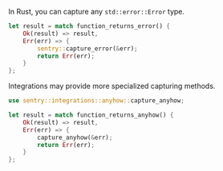 In Rust, you can capture any `std::error::Error` type.

```rust
let result = match function_returns_error() {
    Ok(result) => result,
    Err(err) => {
        sentry::capture_error(&err);
        return Err(err);
    }
};
```

Integrations may provide more specialized capturing methods.

```rust
use sentry::integrations::anyhow::capture_anyhow;

let result = match function_returns_anyhow() {
    Ok(result) => result,
    Err(err) => {
        capture_anyhow(&err);
        return Err(err);
    }
};
```
